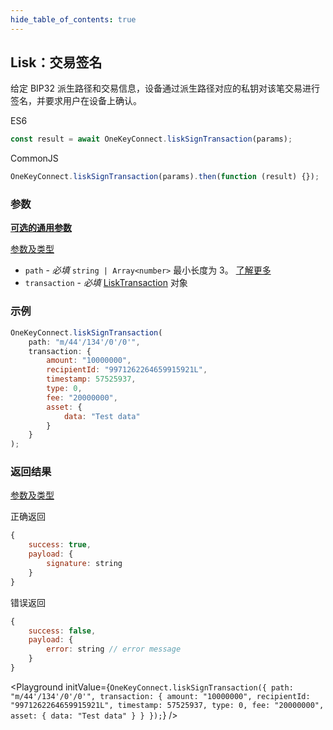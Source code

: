 ```yaml
---
hide_table_of_contents: true
---
```



## Lisk：交易签名

给定 BIP32 派生路径和交易信息，设备通过派生路径对应的私钥对该笔交易进行签名，并要求用户在设备上确认。

ES6

```javascript
const result = await OneKeyConnect.liskSignTransaction(params);
```

CommonJS

```javascript
OneKeyConnect.liskSignTransaction(params).then(function (result) {});
```

### 参数

[**可选的通用参数**](./commonParams)

[参数及类型](https://github.com/OneKeyHQ/connect/blob/onekey/src/js/types/lisk.js#L121-L124)
- `path` - *必填* `string | Array<number>` 最小长度为 3。 [了解更多](./path)
- `transaction` - *必填* [LiskTransaction](https://github.com/OneKeyHQ/connect/blob/onekey/src/js/types/lisk.js#42-L52) 对象

### 示例

```javascript
OneKeyConnect.liskSignTransaction(
    path: "m/44'/134'/0'/0'",
    transaction: {
        amount: "10000000",
        recipientId: "9971262264659915921L",
        timestamp: 57525937,
        type: 0,
        fee: "20000000",
        asset: {
            data: "Test data"
        }
    }
);
```

### 返回结果
[参数及类型](https://github.com/OneKeyHQ/connect/blob/onekey/src/js/types/lisk.js#L126-L129)

正确返回

```javascript
{
    success: true,
    payload: {
        signature: string
    }
}
```

错误返回

```javascript
{
    success: false,
    payload: {
        error: string // error message
    }
}
```

<Playground
  initValue={`OneKeyConnect.liskSignTransaction({
    path: "m/44'/134'/0'/0'",
    transaction: {
        amount: "10000000",
        recipientId: "9971262264659915921L",
        timestamp: 57525937,
        type: 0,
        fee: "20000000",
        asset: {
            data: "Test data"
        }
    }
});`}
/>
